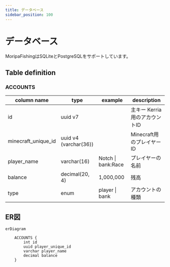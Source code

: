 ```yaml
---
title: データベース
sidebar_position: 100
---
```



# データベース

MoripaFishingはSQLiteとPostgreSQLをサポートしています。

## Table definition

### ACCOUNTS

<table>
    <thead>
        <tr>
            <th>column name</th>
            <th>type</th>
            <th>example</th>
            <th>description</th>
        </tr>
    </thead>
    <tbody>
        <tr>
            <td>id</td>
            <td>uuid v7</td>
            <td><UUIDV7 /></td>
            <td>主キー Kerria用のアカウントID</td>
        </tr>
        <tr>
            <td>minecraft_unique_id</td>
            <td>uuid v4 <br /> (varchar(36))</td>
            <td><UUIDV4 /></td>
            <td>Minecraft用のプレイヤーID</td>
        </tr>
        <tr>
            <td>player_name</td>
            <td>varchar(16)</td>
            <td>Notch | bank:Race</td>
            <td>プレイヤーの名前</td>
        </tr>
        <tr>
            <td>balance</td>
            <td>decimal(20, 4)</td>
            <td>1,000,000</td>
            <td>残高</td>
        </tr>
        <tr>
            <td>type</td>
            <td>enum</td>
            <td>player | bank</td>
            <td>アカウントの種類</td>
        </tr>
    </tbody>
</table>

## ER図

```mermaid
erDiagram

    ACCOUNTS {
        int id
        uuid player_unique_id
        varchar player_name
        decimal balance
    }

```